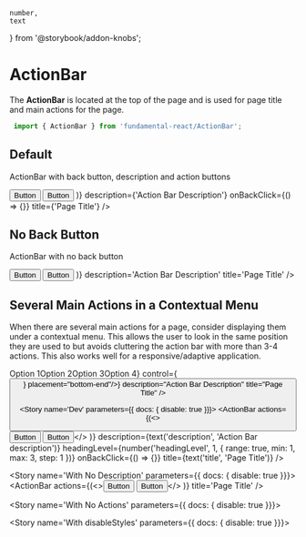     number,
    text
} from '@storybook/addon-knobs';

<Meta title="Component API/ActionBar" component={ActionBar} />

# ActionBar

The **ActionBar** is located at the top of the page and is used for page title and main actions for the page.

```javascript
 import { ActionBar } from 'fundamental-react/ActionBar';
 ```

## Default

ActionBar with back button, description and action buttons

<Preview withToolbar>
  <Story name='Default'>
      <ActionBar
        actions={(
            <>
                <Button>Button</Button>
                <Button option='emphasized'>Button</Button>
            </>
        )}
        description={'Action Bar Description'}
        onBackClick={() => {}}
        title={'Page Title'} />
  </Story>
</Preview>

## No Back Button

ActionBar with no back button

<Preview withToolbar>
  <Story name='Without Back Button'>
        <ActionBar
        actions={(<><Button>Button</Button>
            <Button option='emphasized'>Button</Button></>
        )}
        description='Action Bar Description'
        title='Page Title' />
    </Story>
</Preview>

## Several Main Actions in a Contextual Menu

When there are several main actions for a page, consider displaying them under a contextual menu. This
allows the user to look in the same position they are used to but avoids cluttering the action bar with
more than 3-4 actions. This also works well for a responsive/adaptive application.

<Preview withToolbar>
  <Story name='With ContextualMenu'>
      <ActionBar
        actions={<Popover body={<Menu><Menu.List><Menu.Item url="#">Option 1</Menu.Item><Menu.Item url="#">Option 2</Menu.Item><Menu.Item url="#">Option 3</Menu.Item><Menu.Item url="#">Option 4</Menu.Item></Menu.List></Menu>} control={<Button glyph="vertical-grip" option="transparent"/>} placement="bottom-end"/>}
        description="Action Bar Description"
        title="Page Title"
        />
  </Story>
</Preview>

<!-- NOTE: for subComponents, use subcomponents prop -->
<Props of={ActionBar} />

<!-- Stories excluded from documentation page -->

<Story name='Dev' parameters={{ docs: { disable: true }}}>
    <ActionBar
        actions={(<><Button>Button</Button>
            <Button option='emphasized'>Button</Button></>
        )}
        description={text('description', 'Action Bar description')}
        headingLevel={number('headingLevel', 1, {
            range: true,
            min: 1,
            max: 3,
            step: 1
        })}
        onBackClick={() => {}}
        title={text('title', 'Page Title')} />
</Story>

<Story name='With No Description' parameters={{ docs: { disable: true }}}>
   <ActionBar
        actions={(<><Button>Button</Button>
            <Button option='emphasized'>Button</Button></>
        )}
        title='Page Title' />
</Story>

<Story name='With No Actions' parameters={{ docs: { disable: true }}}>
     <ActionBar
        title='Page Title' />
</Story>

<Story name='With disableStyles' parameters={{ docs: { disable: true }}}>
    <ActionBar disableStyles title='default' />
</Story>
